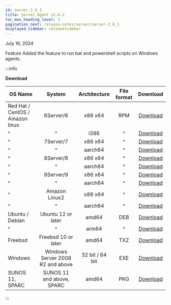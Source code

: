 ```yaml
---
id: server-2_6_2
title: Server Agent v2.6.2
toc_max_heading_level: 2
pagination_next: release-notes/server/server-2_6_1
displayed_sidebar: releaseSidebar
---
```


July 16, 2024

<Status>Feature</Status> Added the feature to run bat and powershell scripts on Windows agents.

:::info 

**Download**

| OS Name                              |              System              |   Architecture  | File format |                                         Download                                        |
| ------------------------------------ | :------------------------------: | :-------------: | :---------: | :-------------------------------------------------------------------------------------: |
| Red Hat / CentOS /<br/> Amazon linux |             6Server/6            |     x86 x64     |     RPM     |     [Download](https://repo.whatap.io/centos/6/x86_64/whatap-infra-2.6-2.x86_64.rpm)    |
| ^                                    |                 ^                |       i386      |      ^      |       [Download](https://repo.whatap.io/centos/6/i386/whatap-infra-1.2-4.i386.rpm)      |
| ^                                    |             7Server/7            |     x86 x64     |      ^      |     [Download](https://repo.whatap.io/centos/7/x86_64/whatap-infra-2.6-2.x86_64.rpm)    |
| ^                                    |                 ^                |     aarch64     |      ^      |    [Download](https://repo.whatap.io/centos/7/aarch64/whatap-infra-2.6-2.aarch64.rpm)   |
| ^                                    |             8Server/8            |     x86 x64     |      ^      |     [Download](https://repo.whatap.io/centos/8/x86_64/whatap-infra-2.6-2.x86_64.rpm)    |
| ^                                    |                 ^                |     aarch64     |      ^      |    [Download](https://repo.whatap.io/centos/8/aarch64/whatap-infra-2.6-2.aarch64.rpm)   |
| ^                                    |             9Server/9            |     x86 x64     |      ^      |     [Download](https://repo.whatap.io/centos/9/x86_64/whatap-infra-2.6-2.x86_64.rpm)    |
| ^                                    |                 ^                |     aarch64     |      ^      |    [Download](https://repo.whatap.io/centos/9/aarch64/whatap-infra-2.6-2.aarch64.rpm)   |
| ^                                    |           Amazon Linux2          |     x86 x64     |      ^      |  [Download](https://repo.whatap.io/centos/latest/x86_64/whatap-infra-2.6-2.x86_64.rpm)  |
| ^                                    |                 ^                |     aarch64     |      ^      | [Download](https://repo.whatap.io/centos/latest/aarch64/whatap-infra-2.6-2.aarch64.rpm) |
| Ubuntu / Debian                      |        Ubuntu 12 or later        |      amd64      |     DEB     |     [Download](https://repo.whatap.io/debian/unstable/whatap-infra_2.6.2_amd64.deb)     |
| ^                                    |                 ^                |      arm64      |      ^      |     [Download](https://repo.whatap.io/debian/unstable/whatap-infra_2.6.2_arm64.deb)     |
| Freebsd                              |        Freebsd 10 or later       |      amd64      |     TXZ     |           [Download](https://repo.whatap.io/freebsd/10/whatap-infra-1.1.2.txz)          |
| Windows                              | Windows Server 2008 R2 and above | 32 bit / 64 bit |     EXE     |               [Download](https://repo.whatap.io/windows/whatap_infra.zip)               |
| SUNOS 11, SPARC                      |     SUNOS 11 and above, SPARC    |      amd64      |     PKG     |     [Download](https://repo.whatap.io/sunos/11/whatap-infra.latest.SPARC.pkg.tar.gz)    |

:::
